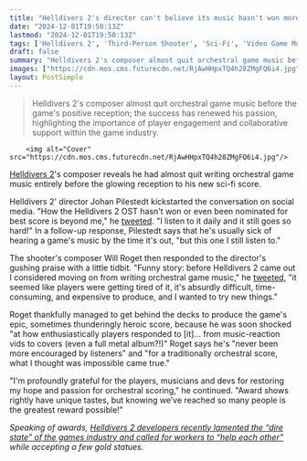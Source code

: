 ```yaml
---
title: "Helldivers 2's director can't believe its music hasn't won more GOTY awards, but the shooter's composer is happy because he had almost quit games forever"
date: "2024-12-01T19:50:13Z"
lastmod: "2024-12-01T19:50:13Z"
tags: ['Helldivers 2', 'Third-Person Shooter', 'Sci-Fi', 'Video Game Music', 'Game Development']
draft: false
summary: "Helldivers 2's composer almost quit orchestral game music before the game's positive reception;  the success has renewed his passion, highlighting the importance of player engagement and collaborative support within the game industry."
images: ["https://cdn.mos.cms.futurecdn.net/RjAwHHpxTQ4h28ZMgFQ6i4.jpg"]
layout: PostSimple
---
```

> Helldivers 2's composer almost quit orchestral game music before the game's positive reception;  the success has renewed his passion, highlighting the importance of player engagement and collaborative support within the game industry.


        <img alt="Cover" src="https://cdn.mos.cms.futurecdn.net/RjAwHHpxTQ4h28ZMgFQ6i4.jpg"/>
        
[Helldivers 2](https://www.gamesradar.com/games/third-person-shooter/after-awards-haul-helldivers-2-devs-lament-the-dire-state-of-the-games-industry-we-need-to-be-there-to-help-each-other/)'s composer reveals he had almost quit writing orchestral game music entirely before the glowing reception to his new sci-fi score.

Helldivers 2' director Johan Pilestedt kickstarted the conversation on social media. "How the Helldivers 2 OST hasn't won or even been nominated for best score is beyond me," he [tweeted](https://x.com/Pilestedt/status/1862393592607637708). "I listen to it daily and it still goes so hard!" In a follow-up response, Pilestedt says that he's usually sick of hearing a game's music by the time it's out, "but this one I still listen to."

The shooter's composer Will Roget then responded to the director's gushing praise with a little tidbit. "Funny story: before Helldivers 2 came out I considered moving on from writing orchestral game music," he [tweeted](https://x.com/WilbertRoget/status/1862510486849486925), "it seemed like players were getting tired of it, it's absurdly difficult, time-consuming, and expensive to produce, and I wanted to try new things."

Roget thankfully managed to get behind the decks to produce the game's epic, sometimes thunderingly heroic score, because he was soon shocked "at how enthusiastically players responded to [it]... from music-reaction vids to covers (even a full metal album?!)" Roget says he's "never been more encouraged by listeners" and "for a traditionally orchestral score, what I thought was impossible came true."

"I'm profoundly grateful for the players, musicians and devs for restoring my hope and passion for orchestral scoring," he continued. "Award shows rightly have unique tastes, but knowing we’ve reached so many people is the greatest reward possible!"

*Speaking of awards, *[<em>Helldivers 2 developers recently lamented the “dire state” of the games industry and called for workers to “help each other”</em>](https://www.gamesradar.com/games/third-person-shooter/after-awards-haul-helldivers-2-devs-lament-the-dire-state-of-the-games-industry-we-need-to-be-there-to-help-each-other/)* while accepting a few gold statues.*  
        